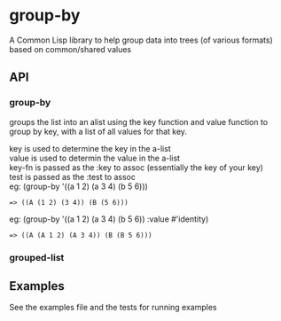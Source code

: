 = group-by = 
A Common Lisp library to help group data into trees (of various
formats) based on common/shared values


== API ==
=== group-by ===
groups the list into an alist using the key function and value function to group by key,
with a list of all values for that key.

key is used to determine the key in the a-list <br />
value is used to determin the value in the a-list <br />
key-fn is passed as the :key to assoc (essentially the key of your key) <br />
test is passed as the :test to assoc <br />

eg: (group-by '((a 1 2) (a 3 4) (b 5 6)))
 => ((A (1 2) (3 4)) (B (5 6)))

eg: (group-by '((a 1 2) (a 3 4) (b 5 6)) :value #'identity)
 => ((A (A 1 2) (A 3 4)) (B (B 5 6)))


=== grouped-list ===

== Examples ==
See the examples file and the tests for running examples